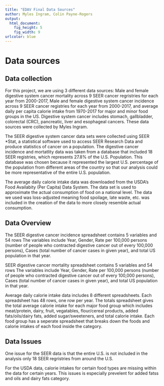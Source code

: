```yaml
---
title: "EDAV Final Data Sources"
author: Myles Ingram, Colin Payne-Rogers
output:
  html_document:
    fig_height: 5
    fig_width: 9
urlcolor: blue
---
```


# Data sources

## Data collection

For this project, we are using 3 different data sources: Male and female digestive system cancer mortality across 9 SEER cancer regristries for each year from 2000-2017, Male and female digestive system cancer incidence across 9 SEER cancer registries for each year from 2000-2017, and average daily per capita calorie intake from 1970-2017 for major and minor food groups in the US. Digestive system cancer includes stomach, gallbladder, colorectal (CRC), pancreatic, liver and esophageal cancers. These data sources were collected by Myles Ingram. 

The SEER digestive system cancer data sets were collected using SEER *Stat, a statistical software used to access SEER Research Data and produce statistics of cancer on a population. The digestive cancer incidence and mortatlity data was taken from a database that included 18 SEER registries, which represents 27.8% of the U.S. Population. This database was chosen because it represented the largest U.S. percentage of the population from different areas of the country so that our analysis could be more representative of the entire U.S. population.

The average daily calorie intake data was downloaded from the USDA's Food Availabity (Per Capita) Data System. The data set is used to approximate the actual consumption of food on a national level. The data we used was loss-adjusted meaning food spoilage, late waste, etc. was included in the creation of the data to more closely resemble actual consumption.

## Data Overview

The SEER digestive cancer incidence spreadsheet contains 5 variables and 54 rows The variables include Year, Gender, Rate per 100,000 persons (number of people who contracted digestive cancer out of every 100,000 persons), Cases (total number of cancer cases in given year), and total US population in that year.

SEER digestive cancer mortality spreadsheet contains 5 variables and 54 rows The variables include Year, Gender, Rate per 100,000 persons (number of people who contracted digestive cancer out of every 100,000 persons), Cases (total number of cancer cases in given year), and total US population in that year.

Average daily calorie intake data includes 8 different spreadsheets. Each spreadsheet has 48 rows, one row per year. The totals spreadsheet gives the total average calorie intake for each major food group which includes meat/protein, dairy, fruit, vegatables, flour/cereal products, added fats/oils/dairy fats, added sugar/sweeteners, and total calorie intake. Each food group has a seperate spreadsheet that breaks down the foods and calorie intakes of each food inside the category. 

## Data Issues

One issue for the SEER data is that the entire U.S. is not included in the analysis only 18 SEER regristries from around the U.S.

For the USDA data, calorie intakes for certain food types are missing within the data for certain years. This issues is especially prevelent for added fatss and oils and dairy fats category.